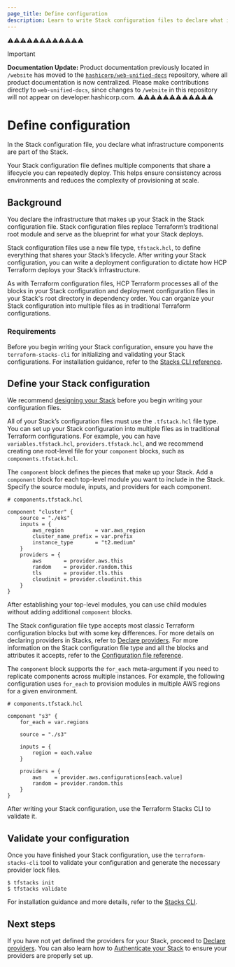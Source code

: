 ```yaml
---
page_title: Define configuration
description: Learn to write Stack configuration files to declare what infrastructure your Stack deploys.
---
```


⚠️⚠️⚠️⚠️⚠️⚠️⚠️⚠️⚠️⚠️⚠️⚠️
> [!IMPORTANT]  
> **Documentation Update:** Product documentation previously located in `/website` has moved to the [`hashicorp/web-unified-docs`](https://github.com/hashicorp/web-unified-docs) repository, where all product documentation is now centralized. Please make contributions directly to `web-unified-docs`, since changes to `/website` in this repository will not appear on developer.hashicorp.com.
⚠️⚠️⚠️⚠️⚠️⚠️⚠️⚠️⚠️⚠️⚠️⚠️


# Define configuration

In the Stack configuration file, you declare what infrastructure components are part of the Stack.

Your Stack configuration file defines multiple components that share a lifecycle you can repeatedly deploy. This helps ensure consistency across environments and reduces the complexity of provisioning at scale.

## Background

You declare the infrastructure that makes up your Stack in the Stack configuration file. Stack configuration files replace Terraform’s traditional root module and serve as the blueprint for what your Stack deploys.

Stack configuration files use a new file type, `tfstack.hcl`, to define everything that shares your Stack’s lifecycle. After writing your Stack configuration, you can write a deployment configuration to dictate how HCP Terraform deploys your Stack’s infrastructure. 

As with Terraform configuration files, HCP Terraform processes all of the blocks in your Stack configuration and deployment configuration files in your Stack's root directory in dependency order. You can organize your Stack configuration into multiple files as in traditional Terraform configurations.

### Requirements

Before you begin writing your Stack configuration, ensure you have the `terraform-stacks-cli` for initializing and validating your Stack configurations. For installation guidance, refer to the [Stacks CLI reference](/terraform/language/stacks/reference/tfstacks-cli).

## Define your Stack configuration

We recommend [designing your Stack](/terraform/language/stacks/design) before you begin writing your configuration files. 

All of your Stack’s configuration files must use the `.tfstack.hcl` file type. You can set up your Stack configuration into multiple files as in traditional Terraform configurations. For example, you can have `variables.tfstack.hcl`, `providers.tfstack.hcl`, and we recommend creating one root-level file for your `component` blocks, such as `components.tfstack.hcl`. 
    
The `component` block defines the pieces that make up your Stack. Add a `component` block for each top-level module you want to include in the Stack. Specify the source module, inputs, and providers for each component. 

```hcl
# components.tfstack.hcl

component "cluster" {
    source = "./eks"
    inputs = {
        aws_region          = var.aws_region
        cluster_name_prefix = var.prefix
        instance_type       = "t2.medium"
    }
    providers = {
        aws       = provider.aws.this
        random    = provider.random.this
        tls       = provider.tls.this
        cloudinit = provider.cloudinit.this
    }
}
```

After establishing your top-level modules, you can use child modules without adding additional `component` blocks.

The Stack configuration file type accepts most classic Terraform configuration blocks but with some key differences. For more details on declaring providers in Stacks, refer to [Declare providers](/terraform/language/stacks/create/declare-providers). For more information on the Stack configuration file type and all the blocks and attributes it accepts, refer to the [Configuration file reference](/terraform/language/stacks/reference/tfstack). 

The `component` block supports the `for_each` meta-argument if you need to replicate components across multiple instances. For example, the following configuration uses `for_each` to provision modules in multiple AWS regions for a given environment.

```hcl
# components.tfstack.hcl

component "s3" {
    for_each = var.regions

    source = "./s3"

    inputs = {
        region = each.value
    }

    providers = {
        aws    = provider.aws.configurations[each.value]
        random = provider.random.this
    }
}
```

After writing your Stack configuration, use the Terraform Stacks CLI to validate it.

## Validate your configuration

Once you have finished your Stack configuration, use the `terraform-stacks-cli` tool to validate your configuration and generate the necessary provider lock files.

```shell-session
$ tfstacks init
$ tfstacks validate
```

For installation guidance and more details, refer to the [Stacks CLI](/terraform/language/stacks/reference/tfstacks-cli).

## Next steps

If you have not yet defined the providers for your Stack, proceed to [Declare providers](/terraform/language/stacks/create/declare-providers). You can also learn how to [Authenticate your Stack](/terraform/language/stacks/deploy/authenticate) to ensure your providers are properly set up.  
